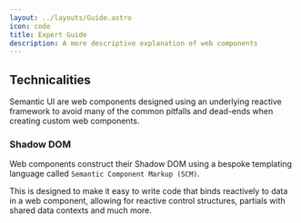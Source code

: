 ```yaml
---
layout: ../layouts/Guide.astro
icon: code
title: Expert Guide
description: A more descriptive explanation of web components
---
```


## Technicalities

Semantic UI are web components designed using an underlying reactive framework to avoid many of the common pitfalls and dead-ends when creating custom web components.

### Shadow DOM

Web components construct their Shadow DOM using a bespoke templating language called `Semantic Component Markup (SCM)`.

This is designed to make it easy to write code that binds reactively to data in a web component, allowing for reactive control structures, partials with shared data contexts and much more.


